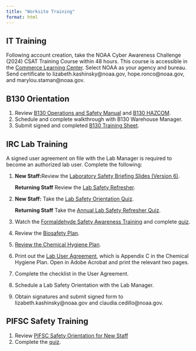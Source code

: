 ```yaml
---
title: "Worksite Training"
format: html
---
```


## IT Training

Following account creation, take the NOAA Cyber Awareness Challenge (2024) CSAT Training Course within 48 hours. This course is accessible in the [Commerce Learning Center](https://doc.csod.com/client/doc/default.aspx){target="_blank"}. Select NOAA as your agency and bureau. Send certificate to lizabeth.kashinsky\@noaa.gov, hope.ronco\@noaa.gov, and marylou.staman\@noaa.gov.

## B130 Orientation

1.  Review [B130 Operations and Safety Manual](https://docs.google.com/document/d/1pxLHU5h5ZJVFUV_oFnWiT6xChJVxrHu_1cKWpEbxP3M/edit?usp=drive_link){.external target="_blank"} and [B130 HAZCOM](https://docs.google.com/presentation/d/19Gjx0wf3lpIJbPrY_MM6rmala9A0BZICOpbgX_4YYZw/edit?usp=drive_link){.external target="_blank"}.
2.  Schedule and complete walkthrough with B130 Warehouse Manager.
3.  Submit signed and completed [B130 Training Sheet](https://docs.google.com/document/d/1bXpfzask-ZBk4dFhgJK8Fyk_KqSVhMdWFC9cAmUgJmc/edit?usp=drive_link){.external target="_blank"}.

## IRC Lab Training

A signed user agreement on file with the Lab Manager is required to become an authorized lab user. Complete the following:

1.  **New Staff:**Review the [Laboratory Safety Briefing Slides (Version 6)](https://docs.google.com/presentation/d/1ey4m6rBtt3Dqd61iKIFp5CFH9tVJhUS9bB6FCj41IgA/edit#slide=id.g3226f387574_2_63){.external target="_blank"}. 

    **Returning Staff** Review the [Lab Safety Refresher](https://docs.google.com/presentation/d/1ey4m6rBtt3Dqd61iKIFp5CFH9tVJhUS9bB6FCj41IgA/edit#slide=id.g3226f387574_2_63){.external target="_blank"}.
2.  **New Staff:** Take the [Lab Safety Orientation Quiz](https://docs.google.com/forms/d/e/1FAIpQLSelZvriX8MqEMF5UTJIctc15pbKi6zn_2K8C2LFFc8NYvWN_Q/viewform?c=0&w=1){.external target="_blank"}.
    
    **Returning Staff** Take the [Annual Lab Safety Refresher Quiz](https://docs.google.com/forms/d/e/1FAIpQLSeLAt5cZjXwzDJlVCMLq-LUgxbWG8EgiMUO3XpgBXwcg_6bmA/viewform){.external target="_blank"}.
3.  Watch the [Formaldehyde Safety Awareness Training](https://drive.google.com/file/d/1pP7nP1eGLUA5sa__geD24608y7CpEWPw/view){.external target="_blank"} and complete [quiz](https://docs.google.com/forms/d/e/1FAIpQLSejBGZm-5f0JHDgxjUlY0uJJi6K-WiMyoBaQJaN8uY2MNlMew/viewform){.external target="_blank"}.
3.  Review the [Biosafety Plan](https://sites.google.com/noaa.gov/pifsc-labs/bio-chem-labs/biosafety-plan){.external target="_blank"}.
4.  [Review the Chemical Hygiene Plan](https://sites.google.com/noaa.gov/pifsc-labs/bio-chem-labs/chp){.external target="_blank"}.
5.  Print out the [Lab User Agreement](https://docs.google.com/document/d/15EfBEdMe47GsK4E_0zkZLj9_dKu-xfRM8InxwbF-rQ8/edit?tab=t.0#heading=h.1302m92){.external target="_blank"}, which is Appendix C in the Chemical Hygiene Plan. Open in Adobe Acrobat and print the relevant two pages.
6.  Complete the checklist in the User Agreement.
7.  Schedule a Lab Safety Orientation with the Lab Manager.
8.  Obtain signatures and submit signed form to lizabeth.kashinsky\@noaa.gov and claudia.cedillo\@noaa.gov.

## PIFSC Safety Training

1.  Review [PIFSC Safety Orientation for New Staff](https://docs.google.com/document/d/1ii6HU5gPcJ7-Hy1G6e2WI7xDfkFhfCGIDjrpacj6O1w/edit?usp=sharing){.external target="_blank"}
2.  Complete the [quiz](https://docs.google.com/forms/d/e/1FAIpQLSffRmUCu7JO2c60m8_L5gO8AcIV4bPNohGO9DxytEmmOM8IiA/viewform?c=0&w=1){.external target="_blank"}.
